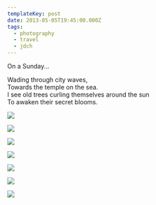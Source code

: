 ```yaml
---
templateKey: post
date: 2013-05-05T19:45:00.000Z
tags:
  - photography
  - travel
  - jdch
---
```

On a Sunday...

Wading through city waves,<br/>
Towards the temple on the sea.<br/>
I see old trees curling themselves around the sun<br/>
To awaken their secret blooms.

![](../../assets/photos/20130505-IMG_6218.jpg)

![](../../assets/photos/20130505-IMG_6191.jpg)

![](../../assets/photos/20130505-IMG_6193.jpg)

![](../../assets/photos/20130505-IMG_6168.jpg)

![](../../assets/photos/20130505-IMG_6162.jpg)

![](../../assets/photos/20130505-IMG_6235.jpg)

![](../../assets/photos/20130505-IMG_6239.jpg)
